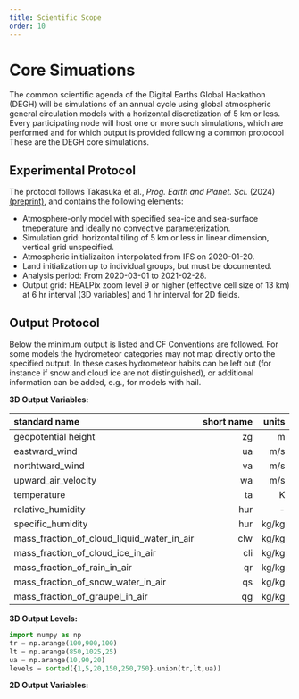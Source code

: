 ```yaml
---
title: Scientific Scope
order: 10
---
```


# Core Simuations 

The common scientific agenda of the Digital Earths Global Hackathon (DEGH) will be simulations of an annual cycle using global atmospheric general circulation models with a horizontal discretization of 5 km or less.  Every participating node will host one or more such simulations, which are performed and for which output is provided following a common protocool  These are the DEGH core simulations.

##  Experimental Protocol

The protocol follows Takasuka et al., *Prog. Earth and Planet. Sci.* (2024) [(preprint)](https://www.researchsquare.com/article/rs-4458164/v1), and contains the following elements:

 * Atmosphere-only model with specified sea-ice and sea-surface tmeperature and ideally no convective parameterization.
 * Simulation grid: horizontal tiling of 5 km or less in linear dimension, vertical grid unspecified.
 * Atmospheric initializaiton interpolated from IFS on 2020-01-20.
 * Land initialization up to individual groups, but must be documented.
 * Analysis period: From 2020-03-01 to 2021-02-28.
 * Output grid: HEALPix zoom level 9 or higher (effective cell size of 13 km) at 6 hr interval (3D variables) and 1 hr interval for 2D fields.

##  Output Protocol

Below the minimum output is listed and CF Conventions are followed.  For some models the hydrometeor categories may not map directly onto the specified output.  In these cases hydrometeor habits can be left out (for instance if snow and cloud ice are not distinguished), or additional information can be added, e.g., for models with hail.

**3D Output Variables:** 

| standard name  | short name  |  units |
|:--------|--------:|-------:|
| geopotential height | zg | m|
| eastward_wind | ua | m/s |
| northtward_wind | va | m/s |
| upward_air_velocity  | wa | m/s |
| temperature | ta | K | 
| relative_humidity | hur | - | 
| specific_humidity | hur | kg/kg | 
| mass_fraction_of_cloud_liquid_water_in_air | clw | kg/kg | 
| mass_fraction_of_cloud_ice_in_air | cli | kg/kg | 
| mass_fraction_of_rain_in_air | qr | kg/kg | 
| mass_fraction_of_snow_water_in_air | qs | kg/kg | 
| mass_fraction_of_graupel_in_air | qg | kg/kg | 


**3D Output Levels:**

```python
import numpy as np
tr = np.arange(100,900,100)
lt = np.arange(850,1025,25)
ua = np.arange(10,90,20)
levels = sorted({1,5,20,150,250,750}.union(tr,lt,ua))
```

**2D Output Variables:** 
